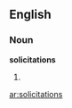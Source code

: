 ==English==

===Noun===
'''solicitations'''

# {{plural of|[[solicitation]]}}

{{anagrams:en/aciiilnoosstt}}
[[ar:solicitations]]